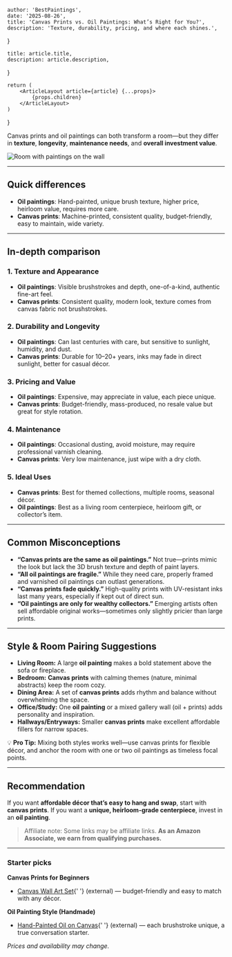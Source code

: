    author: 'BestPaintings',
    date: '2025-08-26',
    title: 'Canvas Prints vs. Oil Paintings: What’s Right for You?',
    description: 'Texture, durability, pricing, and where each shines.',
}

    title: article.title,
    description: article.description,
}

    return (
        <ArticleLayout article={article} {...props}>
            {props.children}
        </ArticleLayout>
    )
}

Canvas prints and oil paintings can both transform a room—but they differ in **texture**, **longevity**, **maintenance needs**, and **overall investment value**.

<Image
    src={image6}
    alt="Room with paintings on the wall"
    width={1200}
    height={400}
    priority
    className="rounded-xl shadow-md"
/>

---

## Quick differences
- **Oil paintings**: Hand-painted, unique brush texture, higher price, heirloom value, requires more care.
- **Canvas prints**: Machine-printed, consistent quality, budget-friendly, easy to maintain, wide variety.

---

## In-depth comparison

### 1. Texture and Appearance
- **Oil paintings**: Visible brushstrokes and depth, one-of-a-kind, authentic fine-art feel.
- **Canvas prints**: Consistent quality, modern look, texture comes from canvas fabric not brushstrokes.

### 2. Durability and Longevity
- **Oil paintings**: Can last centuries with care, but sensitive to sunlight, humidity, and dust.
- **Canvas prints**: Durable for 10–20+ years, inks may fade in direct sunlight, better for casual décor.

### 3. Pricing and Value
- **Oil paintings**: Expensive, may appreciate in value, each piece unique.
- **Canvas prints**: Budget-friendly, mass-produced, no resale value but great for style rotation.

### 4. Maintenance
- **Oil paintings**: Occasional dusting, avoid moisture, may require professional varnish cleaning.
- **Canvas prints**: Very low maintenance, just wipe with a dry cloth.

### 5. Ideal Uses
- **Canvas prints**: Best for themed collections, multiple rooms, seasonal décor.
- **Oil paintings**: Best as a living room centerpiece, heirloom gift, or collector’s item.

---

## Common Misconceptions
- **“Canvas prints are the same as oil paintings.”**
Not true—prints mimic the look but lack the 3D brush texture and depth of paint layers.
- **“All oil paintings are fragile.”**
While they need care, properly framed and varnished oil paintings can outlast generations.
- **“Canvas prints fade quickly.”**
High-quality prints with UV-resistant inks last many years, especially if kept out of direct sun.
- **“Oil paintings are only for wealthy collectors.”**
Emerging artists often sell affordable original works—sometimes only slightly pricier than large prints.

---

## Style & Room Pairing Suggestions
- **Living Room:** A large **oil painting** makes a bold statement above the sofa or fireplace.
- **Bedroom:** **Canvas prints** with calming themes (nature, minimal abstracts) keep the room cozy.
- **Dining Area:** A set of **canvas prints** adds rhythm and balance without overwhelming the space.
- **Office/Study:** One **oil painting** or a mixed gallery wall (oil + prints) adds personality and inspiration.
- **Hallways/Entryways:** Smaller **canvas prints** make excellent affordable fillers for narrow spaces.

💡 **Pro Tip:** Mixing both styles works well—use canvas prints for flexible décor, and anchor the room with one or two oil paintings as timeless focal points.

---

## Recommendation
If you want **affordable décor that’s easy to hang and swap**, start with **canvas prints**.
If you want a **unique, heirloom-grade centerpiece**, invest in an **oil painting**.

> Affiliate note: Some links may be affiliate links. **As an Amazon Associate, we earn from qualifying purchases.**

---

### Starter picks

**Canvas Prints for Beginners**
- [Canvas Wall Art Set](https://amzn.to/4mYfOB4){' '}
<span className="text-xs text-zinc-500">(external)</span> — budget-friendly and easy to match with any décor.

**Oil Painting Style (Handmade)**
- [Hand-Painted Oil on Canvas](https://amzn.to/4mB8Kef){' '}
<span className="text-xs text-zinc-500">(external)</span> — each brushstroke unique, a true conversation starter.

*Prices and availability may change.*
